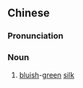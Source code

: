 {{also|青罗}}
==Chinese==
{{zh-forms|s=青罗}}

===Pronunciation===
{{zh-pron
|m=qīngluó
|cat=n
}}

===Noun===
{{zh-noun}}

# {{lb|zh|archaic}} [[bluish]]-[[green]] [[silk]]